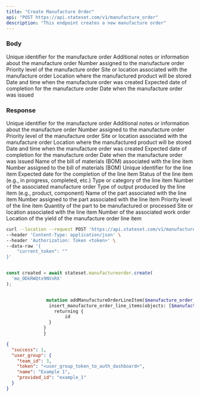 ```yaml
---
title: "Create Manufacture Order"
api: "POST https://api.stateset.com/v1/manufacture_order"
description: "This endpoint creates a new manufacture order"
---
```


### Body

<ParamField required="false" body="id" type="string">
  Unique identifier for the manufacture order
</ParamField>

<ParamField required="false" body="memo" type="string">
  Additional notes or information about the manufacture order
</ParamField>

<ParamField required="false" body="number" type="string">
  Number assigned to the manufacture order
</ParamField>

<ParamField required="false" body="priority" type="string">
  Priority level of the manufacture order
</ParamField>

<ParamField required="false" body="site" type="string">
  Site or location associated with the manufacture order
</ParamField>

<ParamField required="false" body="yield_location" type="string">
  Location where the manufactured product will be stored
</ParamField>

<ParamField required="false" body="created_on" type="datetime">
  Date and time when the manufacture order was created
</ParamField>

<ParamField required="false" body="expected_completion_date" type="date">
  Expected date of completion for the manufacture order
</ParamField>

<ParamField required="false" body="issued_on" type="date">
  Date when the manufacture order was issued
</ParamField>

### Response

<ResponseField name="id" type="string">
  Unique identifier for the manufacture order
</ResponseField>

<ResponseField name="memo" type="string">
  Additional notes or information about the manufacture order
</ResponseField>

<ResponseField name="number" type="string">
  Number assigned to the manufacture order
</ResponseField>

<ResponseField name="priority" type="string">
  Priority level of the manufacture order
</ResponseField>  

<ResponseField name="site" type="string">
  Site or location associated with the manufacture order
</ResponseField>

<ResponseField name="yield_location" type="string">
  Location where the manufactured product will be stored
</ResponseField>

<ResponseField name="created_on" type="datetime">
  Date and time when the manufacture order was created
</ResponseField>

<ResponseField name="expected_completion_date" type="date">
  Expected date of completion for the manufacture order
</ResponseField>

<ResponseField name="issued_on" type="date">
  Date when the manufacture order was issued
</ResponseField>

<ResponseField name="manufacture_order_line_items" type="object">

<Expandable title="Show child attributes">

<ResponseField name="bom_name" type="string">
  Name of the bill of materials (BOM) associated with the line item
</ResponseField>

<ResponseField name="bom_number" type="string">
  Number assigned to the bill of materials (BOM)
</ResponseField>

<ResponseField name="id" type="string">
  Unique identifier for the line item
</ResponseField>

<ResponseField name="expected_date" type="date">
  Expected date for the completion of the line item
</ResponseField>

<ResponseField name="line_status" type="string">
  Status of the line item (e.g., in progress, completed, etc.)
</ResponseField>

<ResponseField name="line_type" type="string">
  Type or category of the line item
</ResponseField>

<ResponseField name="manufacture_order_number" type="string">
  Number of the associated manufacture order
</ResponseField>

<ResponseField name="output_type" type="string">
  Type of output produced by the line item (e.g., product, component)
</ResponseField>

<ResponseField name="part_name" type="string">
  Name of the part associated with the line item
</ResponseField>

<ResponseField name="part_number" type="string">
  Number assigned to the part associated with the line item
</ResponseField>

<ResponseField name="priority" type="string">
  Priority level of the line item
</ResponseField>

<ResponseField name="quantity" type="integer">
  Quantity of the part to be manufactured or processed
</ResponseField>

<ResponseField name="site" type="string">
  Site or location associated with the line item
</ResponseField>

<ResponseField name="work_order_number" type="string">
  Number of the associated work order
</ResponseField>

<ResponseField name="yield_location" type="string">
  Location of the yield of the manufacture order line item
</ResponseField>

</Expandable>

</ResponseField>

<RequestExample>

```bash cURL
curl --location --request POST 'https://api.stateset.com/v1/manufacture_order' \
--header 'Content-Type: application/json' \
--header 'Authorization: Token <token>' \
--data-raw '{
    "current_token": ""
}'

```

```js Node.js

const created = await stateset.manufactureorder.create(
  'mo_ODkRWQtx9NVsRX'
);

```

```graphQL GraphQL

               mutation addManufactureOrderLineItem($manufacture_order_line_item: manufacture_order_line_items_insert_input!) {
                insert_manufacture_order_line_items(objects: [$manufacture_order_line_item]) {
                  returning {
                      id
                }
              }
              }
```



</RequestExample>

<ResponseExample>

```json Response
{
  "success": 1,
  "user_group": {
    "team_id": 3,
    "token": "<user_group_token_to_auth_dashboard>",
    "name": "Example 1",
    "provided_id": "example_1"
  }
}
```

</ResponseExample>
